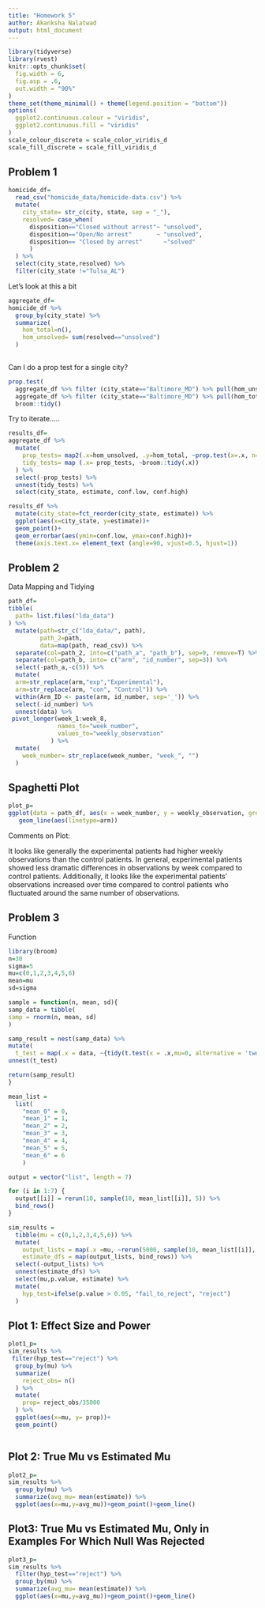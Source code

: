 ```yaml
---
title: "Homework 5"
author: Akanksha Nalatwad
output: html_document
---
```



```r
library(tidyverse)
library(rvest)
knitr::opts_chunk$set(
  fig.width = 6,
  fig.asp = .6,
  out.width = "90%"
)
theme_set(theme_minimal() + theme(legend.position = "bottom"))
options(
  ggplot2.continuous.colour = "viridis",
  ggplot2.continuous.fill = "viridis"
)
scale_colour_discrete = scale_color_viridis_d
scale_fill_discrete = scale_fill_viridis_d
```

## Problem 1

```r
homicide_df=
  read_csv("homicide_data/homicide-data.csv") %>% 
  mutate(
    city_state= str_c(city, state, sep = "_"),
    resolved= case_when(
      disposition=="Closed without arrest"~ "unsolved",
      disposition=="Open/No arrest"       ~ "unsolved",
      disposition== "Closed by arrest"      ~"solved"
      )
  ) %>% 
  select(city_state,resolved) %>% 
  filter(city_state !="Tulsa_AL")
```
Let's look at this a bit

```r
aggregate_df=
homicide_df %>% 
  group_by(city_state) %>% 
  summarize(
    hom_total=n(),
    hom_unsolved= sum(resolved=="unsolved")
  )
  
```

Can I do a prop test for a single city?

```r
prop.test(
  aggregate_df %>% filter (city_state=="Baltimore_MD") %>% pull(hom_unsolved),
  aggregate_df %>% filter (city_state=="Baltimore_MD") %>% pull(hom_total)) %>% 
  broom::tidy()
```

 
Try to iterate.....

```r
results_df=
aggregate_df %>% 
  mutate(
    prop_tests= map2(.x=hom_unsolved, .y=hom_total, ~prop.test(x=.x, n=.y)),
    tidy_tests= map (.x= prop_tests, ~broom::tidy(.x))
  ) %>% 
  select(-prop_tests) %>% 
  unnest(tidy_tests) %>% 
  select(city_state, estimate, conf.low, conf.high)
```


```r
results_df %>% 
  mutate(city_state=fct_reorder(city_state, estimate)) %>% 
  ggplot(aes(x=city_state, y=estimate))+
  geom_point()+
  geom_errorbar(aes(ymin=conf.low, ymax=conf.high))+
  theme(axis.text.x= element_text (angle=90, vjust=0.5, hjust=1))
```
## Problem 2

Data Mapping and Tidying


```r
path_df=
tibble(
  path= list.files("lda_data")
) %>% 
  mutate(path=str_c("lda_data/", path),
         path_2=path,
         data=map(path, read_csv)) %>% 
  separate(col=path_2, into=c("path_a", "path_b"), sep=9, remove=T) %>% 
  separate(col=path_b, into= c("arm", "id_number", sep=3)) %>% 
  select(-path_a,-c(5)) %>% 
  mutate(
  arm=str_replace(arm,"exp","Experimental"), 
  arm=str_replace(arm, "con", "Control")) %>% 
  within(Arm_ID <- paste(arm, id_number, sep='_')) %>% 
  select(-id_number) %>% 
  unnest(data) %>%
 pivot_longer(week_1:week_8,
              names_to="week_number",
              values_to="weekly_observation"
            ) %>% 
  mutate(
    week_number= str_replace(week_number, "week_", "")
  )
```

## Spaghetti Plot
```r
plot_p=
ggplot(data = path_df, aes(x = week_number, y = weekly_observation, group = Arm_ID))+
   geom_line(aes(linetype=arm))
```
Comments on Plot:

It looks like generally the experimental patients had higher weekly observations than the control patients. In general, experimental patients showed less dramatic differences in observations by week compared to control patients. Additionally, it looks like the experimental patients' observations increased over time compared to control patients who fluctuated around the same number of observations. 

## Problem 3

Function

```r

library(broom)
n=30
sigma=5
mu=c(0,1,2,3,4,5,6)
mean=mu
sd=sigma

sample = function(n, mean, sd){
samp_data = tibble(
samp = rnorm(n, mean, sd)
)

samp_result = nest(samp_data) %>%
mutate(
  t_test = map(.x = data, ~{tidy(t.test(x = .x,mu=0, alternative = 'two.sided', paired = FALSE, conf.level = 0.95))})) %>% 
unnest(t_test)

return(samp_result)
}

```

```r
mean_list =
  list(
    "mean_0" = 0,
    "mean_1" = 1,
    "mean_2" = 2,
    "mean_3" = 3,
    "mean_4" = 4,
    "mean_5" = 5,
    "mean_6" = 6
    )

output = vector("list", length = 7)

for (i in 1:7) {
  output[[i]] = rerun(10, sample(10, mean_list[[i]], 5)) %>% 
  bind_rows()
}

sim_results = 
  tibble(mu = c(0,1,2,3,4,5,6)) %>% 
  mutate(
    output_lists = map(.x =mu, ~rerun(5000, sample(10, mean_list[[i]], 5))),
    estimate_dfs = map(output_lists, bind_rows)) %>% 
  select(-output_lists) %>% 
  unnest(estimate_dfs) %>% 
  select(mu,p.value, estimate) %>% 
  mutate(
    hyp_test=ifelse(p.value > 0.05, "fail_to_reject", "reject")
  )

```

## Plot 1: Effect Size and Power

```r
plot1_p=
sim_results %>% 
 filter(hyp_test=="reject") %>% 
  group_by(mu) %>% 
  summarize(
    reject_obs= n()
  ) %>% 
  mutate(
    prop= reject_obs/35000
  ) %>% 
  ggplot(aes(x=mu, y= prop))+
  geom_point()
  

```


## Plot 2: True Mu vs Estimated Mu

```r
plot2_p=
sim_results %>% 
  group_by(mu) %>% 
  summarize(avg_mu= mean(estimate)) %>% 
  ggplot(aes(x=mu,y=avg_mu))+geom_point()+geom_line()
```


## Plot3: True Mu vs Estimated Mu, Only in Examples For Which Null Was Rejected

```r
plot3_p=
sim_results %>% 
  filter(hyp_test=="reject") %>% 
  group_by(mu) %>% 
  summarize(avg_mu= mean(estimate)) %>% 
  ggplot(aes(x=mu,y=avg_mu))+geom_point()+geom_line() 
```

